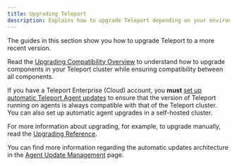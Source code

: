 ```yaml
---
title: Upgrading Teleport
description: Explains how to upgrade Teleport depending on your environment and edition.
---
```


The guides in this section show you how to upgrade Teleport to a more recent
version.

Read the [Upgrading Compatibility Overview](./upgrading/overview.mdx) to
understand how to upgrade components in your Teleport cluster while ensuring
compatibility between all components.

If you have a Teleport Enterprise (Cloud) account, you **must** [set up automatic
Teleport Agent updates](./upgrading/automatic-agent-updates.mdx) to ensure that
the version of Teleport running on agents is always compatible with that of the
Teleport cluster. You can also set up automatic agent upgrades in a self-hosted
cluster.

For more information about upgrading, for example, to upgrade manually, read the
[Upgrading Reference](upgrading/upgrading.mdx).

You can find more information regarding the automatic updates architecture in the
[Agent Update Management](reference/architecture/agent-update-management.mdx) page.
